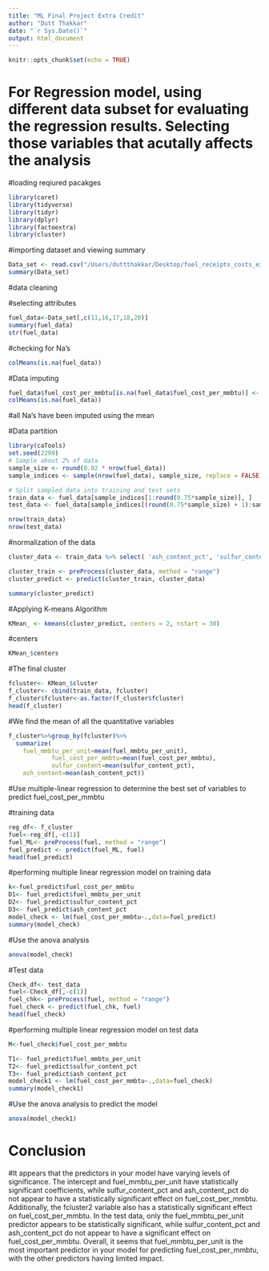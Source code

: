 ```yaml
---
title: "ML Final Project Extra Credit"
author: "Dutt Thakkar"
date: "`r Sys.Date()`"
output: html_document
---
```


```r
knitr::opts_chunk$set(echo = TRUE)
```

# For Regression model, using different data subset for evaluating the regression results. Selecting those variables that acutally affects the analysis

#loading reqiured pacakges
```r
library(caret)
library(tidyverse)
library(tidyr)
library(dplyr)
library(factoextra)
library(cluster)
```

#importing dataset and viewing summary
```r
Data_set <- read.csv("/Users/duttthakkar/Desktop/fuel_receipts_costs_eia923(1).csv")
summary(Data_set)
```
#data cleaning

#selecting attributes
```r
fuel_data<-Data_set[,c(11,16,17,18,20)]
summary(fuel_data)
str(fuel_data)
```
#checking for Na's
```r
colMeans(is.na(fuel_data))
```

#Data imputing
```r
fuel_data$fuel_cost_per_mmbtu[is.na(fuel_data$fuel_cost_per_mmbtu)] <- mean(fuel_data$fuel_cost_per_mmbtu, na.rm = TRUE)
colMeans(is.na(fuel_data))
```
#all Na's have been imputed using the mean 

#Data partition
```r
library(caTools)
set.seed(2299)
# Sample about 2% of data
sample_size <- round(0.02 * nrow(fuel_data))
sample_indices <- sample(nrow(fuel_data), sample_size, replace = FALSE)

# Split sampled data into training and test sets
train_data <- fuel_data[sample_indices[1:round(0.75*sample_size)], ]
test_data <- fuel_data[sample_indices[(round(0.75*sample_size) + 1):sample_size], ]

nrow(train_data)
nrow(test_data)
```

#normalization of the data
```r
cluster_data <- train_data %>% select( 'ash_content_pct', 'sulfur_content_pct','fuel_mmbtu_per_unit','fuel_cost_per_mmbtu')

cluster_train <- preProcess(cluster_data, method = "range")
cluster_predict <- predict(cluster_train, cluster_data)

summary(cluster_predict)
```



#Applying K-means Algorithm
```r
KMean_ <- kmeans(cluster_predict, centers = 2, nstart = 30) 
```

#centers
```r
KMean_$centers
```


#The final cluster
```r
fcluster<- KMean_$cluster
f_cluster<- cbind(train_data, fcluster)
f_cluster$fcluster<-as.factor(f_cluster$fcluster)
head(f_cluster)
```
#We find the mean of all the quantitative variables
```r
f_cluster%>%group_by(fcluster)%>%
  summarize(
    fuel_mmbtu_per_unit=mean(fuel_mmbtu_per_unit),
            fuel_cost_per_mmbtu=mean(fuel_cost_per_mmbtu),
            sulfur_content=mean(sulfur_content_pct),
    ash_content=mean(ash_content_pct))
```


#Use multiple-linear regression to determine the best set of variables to predict fuel_cost_per_mmbtu

#training data
```r
reg_df<- f_cluster
fuel<-reg_df[,-c(1)]
fuel_ML<- preProcess(fuel, method = "range")
fuel_predict <- predict(fuel_ML, fuel)
head(fuel_predict)
```
#performing multiple linear regression model on training data
```r
k<-fuel_predict$fuel_cost_per_mmbtu
D1<- fuel_predict$fuel_mmbtu_per_unit 
D2<- fuel_predict$sulfur_content_pct
D3<- fuel_predict$ash_content_pct
model_check <- lm(fuel_cost_per_mmbtu~.,data=fuel_predict)
summary(model_check)

```
#Use the anova analysis
```r
anova(model_check)
```

#Test data
```r
Check_df<- test_data
fuel<-Check_df[,-c(1)]
fuel_chk<- preProcess(fuel, method = "range")
fuel_check <- predict(fuel_chk, fuel)
head(fuel_check)
```

#performing multiple linear regression model on test data
```r
M<-fuel_check$fuel_cost_per_mmbtu

T1<- fuel_predict$fuel_mmbtu_per_unit 
T2<- fuel_predict$sulfur_content_pct
T3<- fuel_predict$ash_content_pct
model_check1 <- lm(fuel_cost_per_mmbtu~.,data=fuel_check)
summary(model_check1)
```
#Use the anova analysis to predict the model
```r
anova(model_check1)
```
# Conclusion

#It appears that the predictors in your model have varying levels of significance. The intercept and fuel_mmbtu_per_unit have statistically significant coefficients, while sulfur_content_pct and ash_content_pct do not appear to have a statistically significant effect on fuel_cost_per_mmbtu. Additionally, the fcluster2 variable also has a statistically significant effect on fuel_cost_per_mmbtu. In the test data, only the fuel_mmbtu_per_unit predictor appears to be statistically significant, while sulfur_content_pct and ash_content_pct do not appear to have a significant effect on fuel_cost_per_mmbtu. Overall, it seems that fuel_mmbtu_per_unit is the most important predictor in your model for predicting fuel_cost_per_mmbtu, with the other predictors having limited impact.